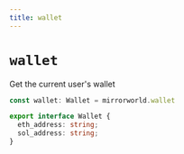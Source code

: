 ```yaml
---
title: wallet
---
```


# `wallet`

Get the current user's wallet

```ts
const wallet: Wallet = mirrorworld.wallet

export interface Wallet {
  eth_address: string;
  sol_address: string;
}
```